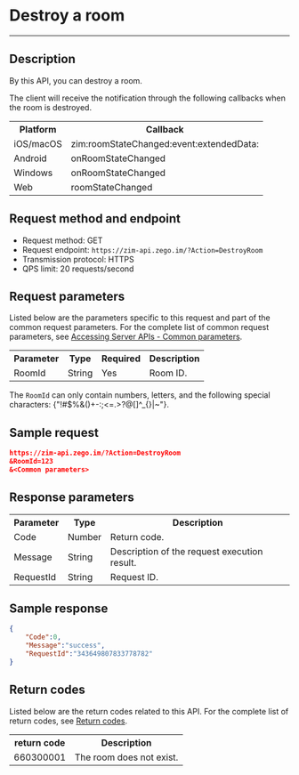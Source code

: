 # Destroy a room

- - -


## Description

By this API, you can destroy a room.

The client will receive the notification through the following callbacks when the room is destroyed.

<table>

<tbody><tr>
<th>Platform</th>
<th>Callback</th>
</tr>
<tr>
<td>iOS/macOS</td>
<td>zim:roomStateChanged:event:extendedData:</td>
</tr>
<tr>
<td>Android</td>
<td>onRoomStateChanged</td>
</tr>
<tr>
<td>Windows</td>
<td>onRoomStateChanged</td>
</tr>
<tr>
<td>Web</td>
<td>roomStateChanged</td>
</tr>
</tbody></table>




## Request method and endpoint

- Request method: GET
- Request endpoint: `https://zim-api.zego.im/?Action=DestroyRoom`
- Transmission protocol: HTTPS
- QPS limit: 20 requests/second

## Request parameters

Listed below are the parameters specific to this request and part of the common request parameters. For the complete list of common request parameters, see [Accessing Server APIs - Common parameters](../Accessing%20Server%20APIs.mdx#common-parameters).

<table>

<tbody><tr>
<th>Parameter</th>
<th>Type</th>
<th>Required</th>
<th>Description</th>
</tr>
<tr>
<td>RoomId</td>
<td>String</td>
<td>Yes</td>
<td>Room ID. </td>
</tr>
</tbody></table>

<Note title="Note">

The `RoomId` can only contain numbers, letters, and the following special characters: {"!#$%&()+-:;<=.>?@[]^_{}|~"}.
</Note>

## Sample request 

```json
https://zim-api.zego.im/?Action=DestroyRoom
&RoomId=123
&<Common parameters>
```

## Response parameters

<table>

<tbody><tr>
<th>Parameter</th>
<th>Type</th>
<th>Description</th>
</tr>
<tr>
<td>Code</td>
<td>Number</td>
<td>Return code. </td>
</tr>
<tr>
<td>Message</td>
<td>String</td>
<td>Description of the request execution result.</td>
</tr>
<tr>
<td>RequestId</td>
<td>String</td>
<td>Request ID. </td>
</tr>
</tbody></table>


## Sample response

```json
{
    "Code":0,
    "Message":"success",
    "RequestId":"343649807833778782"
}
```


## Return codes

Listed below are the return codes related to this API. For the complete list of return codes, see [Return codes](./../Return%20codes.mdx).

<table>

<tbody><tr>
<th>return code</th>
<th>Description</th>
</tr>
<tr>
<td>660300001</td>
<td>The room does not exist. </td>
</tr>
</tbody></table>
